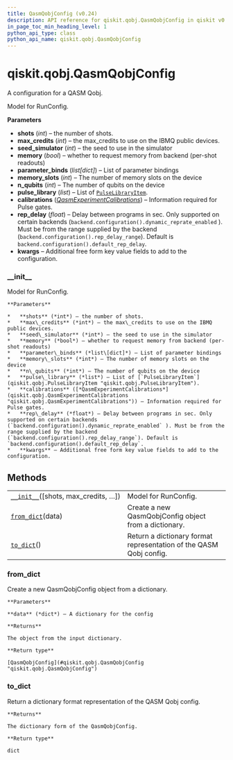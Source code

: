 ```yaml
---
title: QasmQobjConfig (v0.24)
description: API reference for qiskit.qobj.QasmQobjConfig in qiskit v0.24
in_page_toc_min_heading_level: 1
python_api_type: class
python_api_name: qiskit.qobj.QasmQobjConfig
---
```


<span id="qiskit-qobj-qasmqobjconfig" />

# qiskit.qobj.QasmQobjConfig

<Class id="qiskit.qobj.QasmQobjConfig" isDedicatedPage={true} github="https://github.com/qiskit/qiskit/tree/stable/0.16/qiskit/qobj/qasm_qobj.py" signature="QasmQobjConfig(shots=None, max_credits=None, seed_simulator=None, memory=None, parameter_binds=None, memory_slots=None, n_qubits=None, pulse_library=None, calibrations=None, rep_delay=None, **kwargs)" modifiers="class">
  A configuration for a QASM Qobj.

  Model for RunConfig.

  **Parameters**

  *   **shots** (*int*) – the number of shots.
  *   **max\_credits** (*int*) – the max\_credits to use on the IBMQ public devices.
  *   **seed\_simulator** (*int*) – the seed to use in the simulator
  *   **memory** (*bool*) – whether to request memory from backend (per-shot readouts)
  *   **parameter\_binds** (*list\[dict]*) – List of parameter bindings
  *   **memory\_slots** (*int*) – The number of memory slots on the device
  *   **n\_qubits** (*int*) – The number of qubits on the device
  *   **pulse\_library** (*list*) – List of [`PulseLibraryItem`](qiskit.qobj.PulseLibraryItem "qiskit.qobj.PulseLibraryItem").
  *   **calibrations** ([*QasmExperimentCalibrations*](qiskit.qobj.QasmExperimentCalibrations "qiskit.qobj.QasmExperimentCalibrations")) – Information required for Pulse gates.
  *   **rep\_delay** (*float*) – Delay between programs in sec. Only supported on certain backends (`backend.configuration().dynamic_reprate_enabled` ). Must be from the range supplied by the backend (`backend.configuration().rep_delay_range`). Default is `backend.configuration().default_rep_delay`.
  *   **kwargs** – Additional free form key value fields to add to the configuration.

  ### \_\_init\_\_

  <Function id="qiskit.qobj.QasmQobjConfig.__init__" signature="__init__(shots=None, max_credits=None, seed_simulator=None, memory=None, parameter_binds=None, memory_slots=None, n_qubits=None, pulse_library=None, calibrations=None, rep_delay=None, **kwargs)">
    Model for RunConfig.

    **Parameters**

    *   **shots** (*int*) – the number of shots.
    *   **max\_credits** (*int*) – the max\_credits to use on the IBMQ public devices.
    *   **seed\_simulator** (*int*) – the seed to use in the simulator
    *   **memory** (*bool*) – whether to request memory from backend (per-shot readouts)
    *   **parameter\_binds** (*list\[dict]*) – List of parameter bindings
    *   **memory\_slots** (*int*) – The number of memory slots on the device
    *   **n\_qubits** (*int*) – The number of qubits on the device
    *   **pulse\_library** (*list*) – List of [`PulseLibraryItem`](qiskit.qobj.PulseLibraryItem "qiskit.qobj.PulseLibraryItem").
    *   **calibrations** ([*QasmExperimentCalibrations*](qiskit.qobj.QasmExperimentCalibrations "qiskit.qobj.QasmExperimentCalibrations")) – Information required for Pulse gates.
    *   **rep\_delay** (*float*) – Delay between programs in sec. Only supported on certain backends (`backend.configuration().dynamic_reprate_enabled` ). Must be from the range supplied by the backend (`backend.configuration().rep_delay_range`). Default is `backend.configuration().default_rep_delay`.
    *   **kwargs** – Additional free form key value fields to add to the configuration.
  </Function>

  ## Methods

  |                                                                                                                     |                                                                    |
  | ------------------------------------------------------------------------------------------------------------------- | ------------------------------------------------------------------ |
  | [`__init__`](#qiskit.qobj.QasmQobjConfig.__init__ "qiskit.qobj.QasmQobjConfig.__init__")(\[shots, max\_credits, …]) | Model for RunConfig.                                               |
  | [`from_dict`](#qiskit.qobj.QasmQobjConfig.from_dict "qiskit.qobj.QasmQobjConfig.from_dict")(data)                   | Create a new QasmQobjConfig object from a dictionary.              |
  | [`to_dict`](#qiskit.qobj.QasmQobjConfig.to_dict "qiskit.qobj.QasmQobjConfig.to_dict")()                             | Return a dictionary format representation of the QASM Qobj config. |

  ### from\_dict

  <Function id="qiskit.qobj.QasmQobjConfig.from_dict" signature="from_dict(data)" modifiers="classmethod">
    Create a new QasmQobjConfig object from a dictionary.

    **Parameters**

    **data** (*dict*) – A dictionary for the config

    **Returns**

    The object from the input dictionary.

    **Return type**

    [QasmQobjConfig](#qiskit.qobj.QasmQobjConfig "qiskit.qobj.QasmQobjConfig")
  </Function>

  ### to\_dict

  <Function id="qiskit.qobj.QasmQobjConfig.to_dict" signature="to_dict()">
    Return a dictionary format representation of the QASM Qobj config.

    **Returns**

    The dictionary form of the QasmQobjConfig.

    **Return type**

    dict
  </Function>
</Class>

